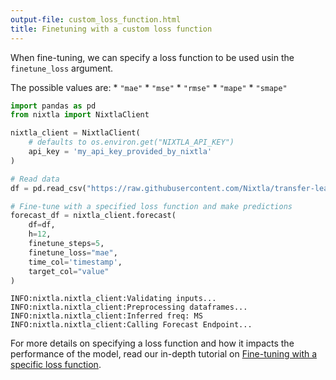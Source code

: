 ```yaml
---
output-file: custom_loss_function.html
title: Finetuning with a custom loss function
---
```



When fine-tuning, we can specify a loss function to be used usin the
`finetune_loss` argument.

The possible values are: \* `"mae"` \* `"mse"` \* `"rmse"` \* `"mape"`
\* `"smape"`

```python
import pandas as pd
from nixtla import NixtlaClient
```


```python
nixtla_client = NixtlaClient(
    # defaults to os.environ.get("NIXTLA_API_KEY")
    api_key = 'my_api_key_provided_by_nixtla'
)
```


```python
# Read data
df = pd.read_csv("https://raw.githubusercontent.com/Nixtla/transfer-learning-time-series/main/datasets/air_passengers.csv")

# Fine-tune with a specified loss function and make predictions
forecast_df = nixtla_client.forecast(
    df=df,
    h=12,
    finetune_steps=5,
    finetune_loss="mae",
    time_col='timestamp',
    target_col="value"
)
```

``` text
INFO:nixtla.nixtla_client:Validating inputs...
INFO:nixtla.nixtla_client:Preprocessing dataframes...
INFO:nixtla.nixtla_client:Inferred freq: MS
INFO:nixtla.nixtla_client:Calling Forecast Endpoint...
```

For more details on specifying a loss function and how it impacts the
performance of the model, read our in-depth tutorial on [Fine-tuning
with a specific loss
function](https://docs.nixtla.io/docs/tutorials-fine_tuning_with_a_specific_loss_function).

